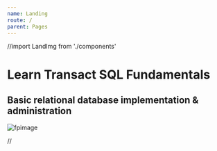 ```yaml
---
name: Landing
route: /
parent: Pages
---
```

//import LandImg from './components'

<style>{`
    [alt="fpimage"]:parent{
        align-text: center;
    }    
`}</style>

# Learn Transact SQL Fundamentals
## Basic relational database implementation & administration

![fpimage](https://zeit-optipng-server-01.c1i44.now.sh/learnsql/cloudsql-server.png)


//<LandImg/>
